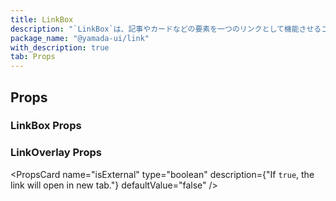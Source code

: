 ```yaml
---
title: LinkBox
description: "`LinkBox`は、記事やカードなどの要素を一つのリンクとして機能させるコンポーネントです。"
package_name: "@yamada-ui/link"
with_description: true
tab: Props
---
```


## Props

### LinkBox Props

### LinkOverlay Props

<PropsCard
  name="isExternal"
  type="boolean"
  description={"If `true`, the link will open in new tab."}
  defaultValue="false"
/>
